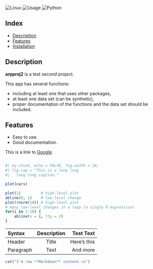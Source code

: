 ![Linux](https://img.shields.io/badge/-Linux-grey?logo=linux)
![Usage](https://img.shields.io/badge/Usage-arpproj2-blue)
![Python](https://img.shields.io/badge/R-v4.0%5E-orange?logo=python)

## Index

* [Description](#description)
* [Features](#features)
* [Installation](#installation)


## Description

**arpproj2** is a test second project. 

This app has several functions:

* including at least one that uses other packages,
* at least one data set (can be synthetic),
* proper documentation of the functions and the data set should be included.

## Features

* Easy to use.
* Good documentation.


This is a link to [Google](https://google.pl).


```r
```


```r
#| my-chunk, echo = FALSE, fig.width = 10,
#| fig.cap = "This is a long long
#|   long long caption."

plot(cars)
```



```r
plot(1)         # high-level plot
abline(0, 1)    # low-level change
plot(rnorm(10)) # high-level plot
# many low-level changes in a loop (a single R expression)
for(i in 1:10) {
    abline(v = i, lty = 2)
}
```

| Syntax      | Description | Test Text     |
| :---        |    :----:   |          ---: |
| Header      | Title       | Here's this   |
| Paragraph   | Text        | And more      |


```r
cat("I'm raw **Markdown** content.\n")
```
